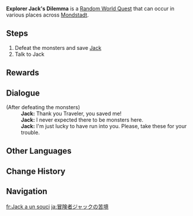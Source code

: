 {{Quest Infobox
|id             = 30004
|image          = Explorer Jack's Dilemma.png
|type           = World
|group          = Random World
|region         = Mondstadt
|requirement    = 
|startLocation  = [[Galesong Hill]], [[Mondstadt]]
|startLocation2 = [[Starfell Valley]], Mondstadt
|otherRewards   = *AR Dependent Rewards
|characters     = Jack; Traveler
}}
'''Explorer Jack's Dilemma''' is a [[Random World Quest]] that can occur in various places across [[Mondstadt]].

==Steps==
# Defeat the monsters and save [[Jack]]
# Talk to Jack

==Rewards==
{{Transclude|Random Event|Rewards}}
==Dialogue==
{{Quest Description|Jack is in trouble.}}
{{Dialogue Start}}
;(After defeating the monsters)
:'''Jack:''' Thank you Traveler, you saved me!
:'''Jack:''' I never expected there to be monsters here.
:'''Jack:''' I'm just lucky to have run into you. Please, take these for your trouble.
{{Dialogue End}}

==Other Languages==
{{Other Languages
|en      = Explorer Jack's Dilemma
|zhs     = 探险家杰克的困境
|zhs_rm  = Tànxiǎnjiā Jiékè de Kùnjìng
|zht     = 探險家傑克的困境
|zht_rm  = Tànxiǎnjiā Jiékè de Kùnjìng
|zh_tl   = Explorer Jack's Dilemma
|ja      = 冒険者ジャックの苦境
|ja_rm   = Boukensha Jakku no Kukyou
|ja_tl   = Adventurer Jack's Difficult Situation
|ko      = 탐험가 잭의 곤경
|ko_rm   = Tamheomga Jaek-ui Gongyeong
|ko_tl   = Adventurer Jack's Trouble
|es      = El problema de Jack el Explorador
|es_tl   = The Issue of Jack the Explorer
|fr      = Jack a un souci
|fr_tl   = Jack Has a Problem
|ru      = Смельчак Джек в беде
|ru_tl   = Daredevil Jack in Trouble
|th      = สถานการณ์ยากลำบากของนักผจญภัย Jack
|th_rm   = 
|th_tl   = 
|vi      = Tình thế khó khăn của Nhà Thám Hiểm Jack
|vi_tl   = 
|de      = Forscher Jack in der Klemme
|de_tl   = Researcher Jack in a Bind
|id      = Dilema Explorer Jack
|id_tl   = Explorer Jack's Dilemma
|pt      = Dilema de Jack Explorador
|pt_tl   = 
|tr      = Kaşif Jack'in Başı Belada
|tr_tl   = 
|it      = Il dilemma di Jack l'esploratore
|it_tl   = 
}}

==Change History==
{{Change History|1.0}}

==Navigation==
{{Quests by Type Navbox|type=Random World Quests}}

[[fr:Jack a un souci]]
[[ja:冒険者ジャックの苦境]]